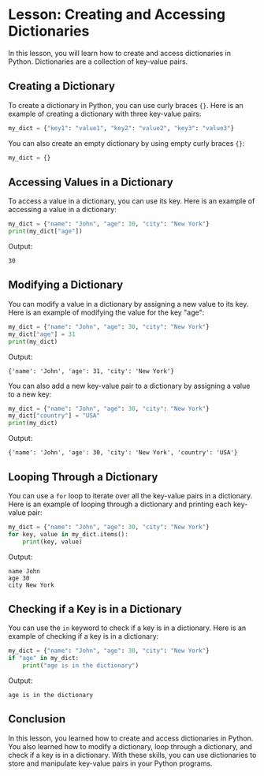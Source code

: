 # Lesson: Creating and Accessing Dictionaries

In this lesson, you will learn how to create and access dictionaries in Python. Dictionaries are a collection of key-value pairs.

## Creating a Dictionary

To create a dictionary in Python, you can use curly braces `{}`. Here is an example of creating a dictionary with three key-value pairs:

```python
my_dict = {"key1": "value1", "key2": "value2", "key3": "value3"}
```

You can also create an empty dictionary by using empty curly braces `{}`:

```python
my_dict = {}
```

## Accessing Values in a Dictionary

To access a value in a dictionary, you can use its key. Here is an example of accessing a value in a dictionary:

```python
my_dict = {"name": "John", "age": 30, "city": "New York"}
print(my_dict["age"])
```

Output:
```
30
```

## Modifying a Dictionary

You can modify a value in a dictionary by assigning a new value to its key. Here is an example of modifying the value for the key "age":

```python
my_dict = {"name": "John", "age": 30, "city": "New York"}
my_dict["age"] = 31
print(my_dict)
```

Output:
```
{'name': 'John', 'age': 31, 'city': 'New York'}
```

You can also add a new key-value pair to a dictionary by assigning a value to a new key:

```python
my_dict = {"name": "John", "age": 30, "city": "New York"}
my_dict["country"] = "USA"
print(my_dict)
```

Output:
```
{'name': 'John', 'age': 30, 'city': 'New York', 'country': 'USA'}
```

## Looping Through a Dictionary

You can use a `for` loop to iterate over all the key-value pairs in a dictionary. Here is an example of looping through a dictionary and printing each key-value pair:

```python
my_dict = {"name": "John", "age": 30, "city": "New York"}
for key, value in my_dict.items():
    print(key, value)
```

Output:
```
name John
age 30
city New York
```

## Checking if a Key is in a Dictionary

You can use the `in` keyword to check if a key is in a dictionary. Here is an example of checking if a key is in a dictionary:

```python
my_dict = {"name": "John", "age": 30, "city": "New York"}
if "age" in my_dict:
    print("age is in the dictionary")
```

Output:
```
age is in the dictionary
```

## Conclusion

In this lesson, you learned how to create and access dictionaries in Python. You also learned how to modify a dictionary, loop through a dictionary, and check if a key is in a dictionary. With these skills, you can use dictionaries to store and manipulate key-value pairs in your Python programs.
